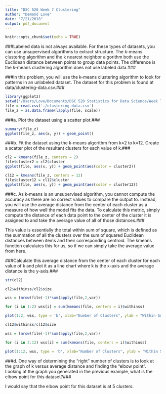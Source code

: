 ```yaml
---
title: "DSC 520 Week 7 Clustering"
author: "Demond Love"
date: "7/21/2018"
output: pdf_document
---
```


```r
knitr::opts_chunk$set(echo = TRUE)
```

###Labeled data is not always available. For these types of datasets, you can use unsupervised algorithms to extract structure. The k-means clustering algorithm and the k nearest neighbor algorithm both use the Euclidean distance between points to group data points. The difference is the k-means clustering algorithm does not use labeled data.###

###In this problem, you will use the k-means clustering algorithm to look for patterns in an unlabeled dataset. The dataset for this problem is found at data/clustering-data.csv.###

```r
library(ggplot2)
setwd('/Users/Love/Documents/DSC 520 Statistics for Data Science/Week 7 DSC 520')
file = read.csv('./clustering-data.csv')
file_z = as.data.frame(lapply(file, scale))
```

###a. Plot the dataset using a scatter plot.###
```r
summary(file_z)
ggplot(file_z, aes(x, y)) + geom_point()
```

###b. Fit the dataset using the k-means algorithm from k=2 to k=12. Create a scatter plot of the resultant clusters for each value of k.###
```r
cl2 = kmeans(file_z, centers = 2)
file$cluster2 = cl2$cluster
ggplot(file, aes(x, y)) + geom_point(aes(color = cluster2))
```


```r
cl12 = kmeans(file_z, centers = 12)
file$cluster12 = cl12$cluster
ggplot(file, aes(x, y)) + geom_point(aes(color = cluster12))
```

###c. As k-means is an unsupervised algorithm, you cannot compute the accuracy as there are no correct values to compare the output to. Instead, you will use the average distance from the center of each cluster as a measure of how well the model fits the data. To calculate this metric, simply compute the distance of each data point to the center of the cluster it is assigned to and take the average value of all of those distances.###

This value is essentially the total within sum of square, which is defined as the summation of all the clusters over the sum of squared Euclidean distances between items and their corresponding centroid. The kmeans function calculates this for us, so if we can simply take the average value from here.


###Calculate this average distance from the center of each cluster for each value of k and plot it as a line chart where k is the x-axis and the average distance is the y-axis.###

```r
str(cl2)
```


```r
cl2$withinss/cl2$size
```
```r
wss = (nrow(file)-1)*sum(apply(file,2,var))

for (i in 1:2) wss[i] = sum(kmeans(file, centers = i)$withinss)

plot(1:2, wss, type = 'b', xlab="Number of Clusters", ylab = "Within Sum of Squares")
```


```r
cl12$withinss/cl12$size
```
```r
wss = (nrow(file)-1)*sum(apply(file,2,var))

for (i in 2:12) wss[i] = sum(kmeans(file, centers = i)$withinss)

plot(1:12, wss, type = 'b', xlab="Number of Clusters", ylab = "Within Sum of Squares")
```

###d. One way of determining the “right” number of clusters is to look at the graph of k versus average distance and finding the “elbow point”. Looking at the graph you generated in the previous example, what is the elbow point for this dataset?###


I would say that the elbow point for this dataset is at 5 clusters.